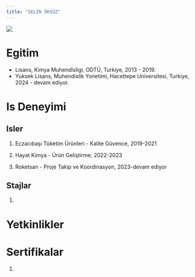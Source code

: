 ```yaml
---
title: "SELİN ÖKSÜZ"
---
```


![](/assets/images/vesikalik.jpeg){fig-align="center"}

# Egitim

-   Lisans, Kimya Muhendisligi, ODTÜ, Turkiye, 2013 - 2019.
-   Yuksek Lisans, Muhendislik Yonetimi, Hacettepe Universitesi, Turkiye, 2024 - devam ediyor.

# Is Deneyimi

## Isler

1.  Eczacıbaşı Tüketim Ürünleri - Kalite Güvence, 2019-2021

2.  Hayat Kimya - Ürün Geliştirme, 2022-2023

3.  Roketsan - Proje Takip ve Koordinasyon, 2023-devam ediyor

## Stajlar

1.  

# Yetkinlikler

# Sertifikalar

1.  
